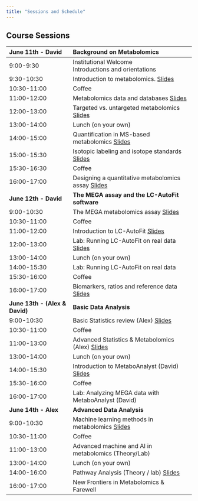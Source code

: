 ```yaml
---
title: "Sessions and Schedule"
---
```


## Course Sessions

<!-- ```{r echo=FALSE, out.width="100%"} -->

<!-- knitr::include_graphics("images/course_outline.png") -->

<!-- ``` -->

<!-- <a href="http://www.freepik.com">Designed by starline / Freepik</a> -->

| **June 11th - David**          | **Background on Metabolomics**                                                                                                                         |
|:------------------------|:----------------------------------------------|
| 9:00-9:30                      | Institutional Welcome <br> Introductions and orientations                                                                                              |
| 9:30-10:30                     | Introduction to metabolomics. [Slides](https://docs.google.com/presentation/d/1IefGFQbA365g5zf2FDOCeEOsigqkdZ0j/edit?usp=drive_link)               |
| 10:30-11:00                    | Coffee                                                                                                                                                 |
| 11:00-12:00                    | Metabolomics data and databases [Slides](https://docs.google.com/presentation/d/1bBXWHHZqj6lmkNftTCXQKL9w67Xq2WHY/edit?usp=drive_link)             |
| 12:00-13:00                    | Targeted vs. untargeted metabolomics [Slides](https://docs.google.com/presentation/d/1bBXWHHZqj6lmkNftTCXQKL9w67Xq2WHY/edit?usp=drive_link)        |
| 13:00-14:00                    | Lunch (on your own)                                                                                                                                    |
| 14:00-15:00                    | Quantification in MS-based metabolomics [Slides](https://docs.google.com/presentation/d/1bBXWHHZqj6lmkNftTCXQKL9w67Xq2WHY/edit?usp=drive_link)     |
| 15:00-15:30                    | Isotopic labeling and isotope standards [Slides](https://docs.google.com/presentation/d/1bBXWHHZqj6lmkNftTCXQKL9w67Xq2WHY/edit?usp=drive_link)     |
| 15:30-16:30                    | Coffee                                                                                                                                                 |
| 16:00-17:00                    | Designing a quantitative metabolomics assay [Slides](https://docs.google.com/presentation/d/1bBXWHHZqj6lmkNftTCXQKL9w67Xq2WHY/edit?usp=drive_link) |
| **June 12th - David**          | **The MEGA assay and the LC-AutoFit software**                                                                                                         |
| 9:00-10:30                     | The MEGA metabolomics assay [Slides](https://docs.google.com/presentation/d/1bBXWHHZqj6lmkNftTCXQKL9w67Xq2WHY/edit?usp=drive_link)                 |
| 10:30-11:00                    | Coffee                                                                                                                                                 |
| 11:00-12:00                    | Introduction to LC-AutoFit [Slides](https://docs.google.com/presentation/d/1AOetRAPfqMhLYKHF5mn6plQQKqLFHu9Y/edit?usp=drive_link)                  |
| 12:00-13:00                    | Lab: Running LC-AutoFit on real data [Slides]()                                                                                                      |
| 13:00-14:00                    | Lunch (on your own)                                                                                                                                    |
| 14:00-15:30                    | Lab: Running LC-AutoFit on real data                                                                                                                   |
| 15:30-16:00                    | Coffee                                                                                                                                                 |
| 16:00-17:00                    | Biomarkers, ratios and reference data [Slides](https://docs.google.com/presentation/d/1aJn2SJINoOt2LiZbXI3Jxf9PpFVBHd50/edit?usp=drive_link)       |
| **June 13th - (Alex & David)** | **Basic Data Analysis**                                                                                                                                |
| 9:00-10:30                     | Basic Statistics review (Alex) [Slides]()                                                                                                            |
| 10:30-11:00                    | Coffee                                                                                                                                                 |
| 11:00-13:00                    | Advanced Statistics & Metabolomics (Alex) [Slides]()                                                                                                 |
| 13:00-14:00                    | Lunch (on your own)                                                                                                                                    |
| 14:00-15:30                    | Introduction to MetaboAnalyst (David) [Slides](https://docs.google.com/presentation/d/1IpZLEPsRc9YwMKSNM8mkgEAitsRWVvbP/edit?usp=drive_link)       |
| 15:30-16:00                    | Coffee                                                                                                                                                 |
| 16:00-17:00                    | Lab: Analyzing MEGA data with MetaboAnalyst (David)                                                                                                    |
| **June 14th - Alex**           | **Advanced Data Analysis**                                                                                                                             |
| 9:00-10:30                     | Machine learning methods in metabolomics [Slides]()                                                                                                  |
| 10:30-11:00                    | Coffee                                                                                                                                                 |
| 11:00-13:00                    | Advanced machine and AI in metabolomics (Theory/Lab)                                                                                                   |
| 13:00-14:00                    | Lunch (on your own)                                                                                                                                    |
| 14:00-16:00                    | Pathway Analysis (Theory / lab) [Slides]()                                                                                                           |
| 16:00-17:00                    | New Frontiers in Metabolomics & Farewell                                                                                                               |
